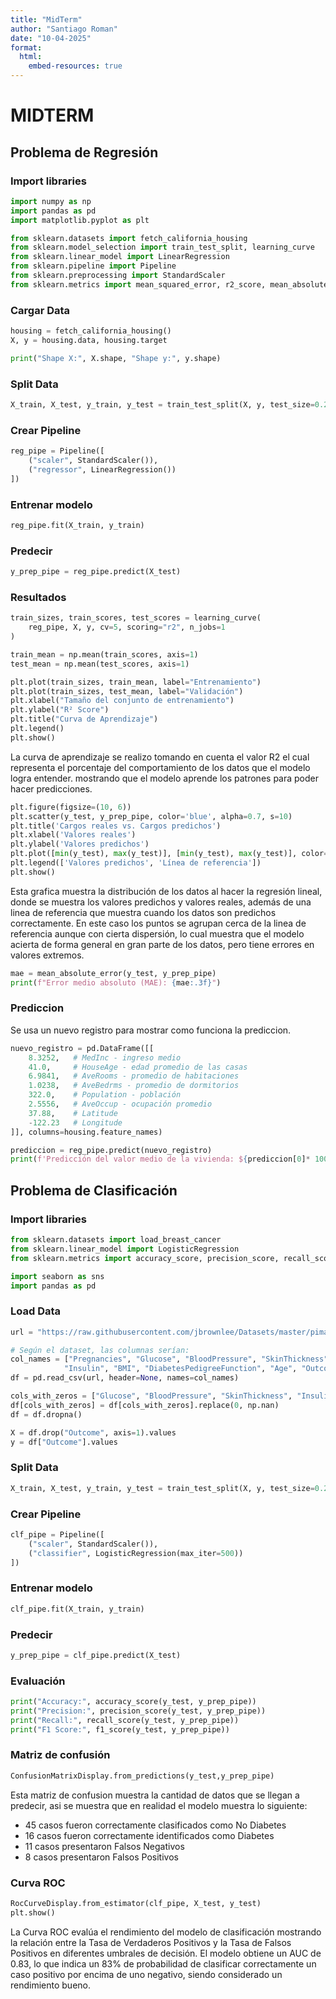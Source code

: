 ```yaml
---
title: "MidTerm"
author: "Santiago Roman"
date: "10-04-2025"
format: 
  html:
    embed-resources: true 
---
```

# MIDTERM
## Problema de Regresión
### Import libraries 

```python
import numpy as np
import pandas as pd
import matplotlib.pyplot as plt

from sklearn.datasets import fetch_california_housing
from sklearn.model_selection import train_test_split, learning_curve
from sklearn.linear_model import LinearRegression
from sklearn.pipeline import Pipeline
from sklearn.preprocessing import StandardScaler
from sklearn.metrics import mean_squared_error, r2_score, mean_absolute_error

```
### Cargar Data


```python
housing = fetch_california_housing()
X, y = housing.data, housing.target

print("Shape X:", X.shape, "Shape y:", y.shape)
```
### Split Data

```python
X_train, X_test, y_train, y_test = train_test_split(X, y, test_size=0.2, random_state=42)
```
### Crear Pipeline


```python
reg_pipe = Pipeline([
    ("scaler", StandardScaler()), 
    ("regressor", LinearRegression())
])
```
### Entrenar modelo

```python
reg_pipe.fit(X_train, y_train)
```
### Predecir

```python
y_prep_pipe = reg_pipe.predict(X_test)
```
### Resultados
```python
train_sizes, train_scores, test_scores = learning_curve(
    reg_pipe, X, y, cv=5, scoring="r2", n_jobs=1
)

train_mean = np.mean(train_scores, axis=1)
test_mean = np.mean(test_scores, axis=1)

plt.plot(train_sizes, train_mean, label="Entrenamiento")
plt.plot(train_sizes, test_mean, label="Validación")
plt.xlabel("Tamaño del conjunto de entrenamiento")
plt.ylabel("R² Score")
plt.title("Curva de Aprendizaje")
plt.legend()
plt.show()
```
La curva de aprendizaje se realizo tomando en cuenta el valor R2 el cual representa el porcentaje del comportamiento de los datos que el modelo logra entender. mostrando que el modelo aprende los patrones para poder hacer predicciones.
```python
plt.figure(figsize=(10, 6))
plt.scatter(y_test, y_prep_pipe, color='blue', alpha=0.7, s=10)
plt.title('Cargos reales vs. Cargos predichos')
plt.xlabel('Valores reales')
plt.ylabel('Valores predichos')
plt.plot([min(y_test), max(y_test)], [min(y_test), max(y_test)], color='red', linestyle='--')  # Línea de referencia
plt.legend(['Valores predichos', 'Línea de referencia'])
plt.show()
```
Esta grafica muestra la distribución de los datos al hacer la regresión lineal, donde se muestra los valores predichos y valores reales, además de una linea de referencia que muestra cuando los datos son predichos correctamente. En este caso los puntos se agrupan cerca de la linea de referencia aunque con cierta dispersión, lo cual muestra que el modelo acierta de forma general en gran parte de los datos, pero tiene errores en valores extremos.
```python
mae = mean_absolute_error(y_test, y_prep_pipe)
print(f"Error medio absoluto (MAE): {mae:.3f}")
```
### Prediccion
Se usa un nuevo registro para mostrar como funciona la prediccion.
```python
nuevo_registro = pd.DataFrame([[
    8.3252,   # MedInc - ingreso medio
    41.0,     # HouseAge - edad promedio de las casas
    6.9841,   # AveRooms - promedio de habitaciones
    1.0238,   # AveBedrms - promedio de dormitorios
    322.0,    # Population - población
    2.5556,   # AveOccup - ocupación promedio
    37.88,    # Latitude
    -122.23   # Longitude
]], columns=housing.feature_names)

prediccion = reg_pipe.predict(nuevo_registro)
print(f'Predicción del valor medio de la vivienda: ${prediccion[0]* 100000:.2f}')
```
## Problema de Clasificación
### Import libraries

```python
from sklearn.datasets import load_breast_cancer
from sklearn.linear_model import LogisticRegression
from sklearn.metrics import accuracy_score, precision_score, recall_score, f1_score, confusion_matrix, RocCurveDisplay,ConfusionMatrixDisplay

import seaborn as sns
import pandas as pd
```
### Load Data

```python
url = "https://raw.githubusercontent.com/jbrownlee/Datasets/master/pima-indians-diabetes.csv"

# Según el dataset, las columnas serían:
col_names = ["Pregnancies", "Glucose", "BloodPressure", "SkinThickness", 
            "Insulin", "BMI", "DiabetesPedigreeFunction", "Age", "Outcome"]
df = pd.read_csv(url, header=None, names=col_names)

cols_with_zeros = ["Glucose", "BloodPressure", "SkinThickness", "Insulin", "BMI"]
df[cols_with_zeros] = df[cols_with_zeros].replace(0, np.nan)
df = df.dropna()

X = df.drop("Outcome", axis=1).values
y = df["Outcome"].values
```
### Split Data

```python
X_train, X_test, y_train, y_test = train_test_split(X, y, test_size=0.2, random_state=42)
```
### Crear Pipeline

```python
clf_pipe = Pipeline([
    ("scaler", StandardScaler()),
    ("classifier", LogisticRegression(max_iter=500))
])
```
### Entrenar modelo

```python
clf_pipe.fit(X_train, y_train)
```
### Predecir

```python
y_prep_pipe = clf_pipe.predict(X_test)
```
### Evaluación

```python
print("Accuracy:", accuracy_score(y_test, y_prep_pipe))
print("Precision:", precision_score(y_test, y_prep_pipe))
print("Recall:", recall_score(y_test, y_prep_pipe))
print("F1 Score:", f1_score(y_test, y_prep_pipe))
```
### Matriz de confusión

```python
ConfusionMatrixDisplay.from_predictions(y_test,y_prep_pipe)
```
Esta matriz de confusion muestra la cantidad de datos que se llegan a predecir, asi se muestra que en realidad el modelo muestra lo siguiente:

- 45 casos fueron correctamente clasificados como No Diabetes 
- 16 casos fueron correctamente identificados como Diabetes
- 11 casos presentaron Falsos Negativos
- 8 casos presentaron Falsos Positivos 

### Curva ROC
```python
RocCurveDisplay.from_estimator(clf_pipe, X_test, y_test)
plt.show()
```
La Curva ROC evalúa el rendimiento del modelo de clasificación mostrando la relación entre la Tasa de Verdaderos Positivos y la Tasa de Falsos Positivos en diferentes umbrales de decisión. El modelo obtiene un AUC  de 0.83, lo que indica un 83% de probabilidad de clasificar correctamente un caso positivo por encima de uno negativo, siendo considerado un rendimiento bueno.